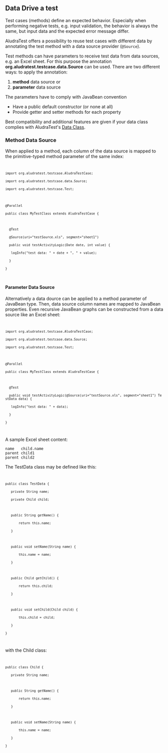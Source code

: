 == Data Drive a test ==

Test cases (methods) define an expected behavior. Especially when performing negative tests, e.g. input validation, the behavior is always the same, but input data and the expected error message differ.

AludraTest offers a possibility to reuse test cases with different data by annotating the test method with a data source provider (<code>@Source</code>). 

Test methods can have parameters to receive test data from data sources, e.g. an Excel sheet. For this purpose the annotation '''org.aludratest.testcase.data.Source''' can be used. There are two different ways: to apply the annotation:
# '''method''' data source or 
# '''parameter''' data source

The parameters have to comply with JavaBean convention
* Have a public default constructor (or none at all)
* Provide getter and setter methods for each property

Best compatibility and additional features are given if your data class complies with AludraTest's [[Data Class]].

=== Method Data Source ===

When applied to a method, each column of the data source is mapped to the primitive-typed method parameter of the same index:
<code>
 import org.aludratest.testcase.AludraTestCase;
 import org.aludratest.testcase.data.Source;
 import org.aludratest.testcase.Test;
 
 @Parallel
 public class MyTestClass extends AludraTestCase {
 	
   @Test
   @Source(uri="testSource.xls", segment="sheet1")
   public void testActivityLogic(Date date, int value) {
   	logInfo("test data: " + date + ", " + value);
   }
 }
</code>


==== Parameter Data Source ====
Alternatively a data dource can be applied to a method parameter of JavaBean type. Then, data source column names are mapped to JavaBean properties. Even recursive JavaBean graphs can be constructed from a data source like an Excel sheet:
<code>
 import org.aludratest.testcase.AludraTestCase;
 import org.aludratest.testcase.data.Source;
 import org.aludratest.testcase.Test;
 
 @Parallel
 public class MyTestClass extends AludraTestCase {
 	
   @Test
   public void testActivityLogic(@Source(uri="testSource.xls", segment="sheet1") TestData data) {
   	logInfo("test data: " + data);
   }
 }
</code>
A sample Excel sheet content:

 name   child.name
 parent child1
 parent child2

The TestData class may be defined like this:
<code>
 public class TestData {
    private String name;
    private Child child;
    
    public String getName() {
        return this.name;
    }
    
    public void setName(String name) {
        this.name = name;
    }
    
    public Child getChild() {
        return this.child;
    }
    
    public void setChild(Child child) {
        this.child = child;
    }
 }
</code>
with the Child class:
<code>
 public class Child {
    private String name;
    
    public String getName() {
        return this.name;
    }
    
    public void setName(String name) {
        this.name = name;
    }
 }
</code>


